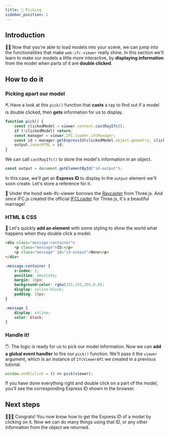 ```yaml
---
title: 🤏 Picking
sidebar_position: 1
---
```


## Introduction

🚶‍♀️ Now that you're able to load models into your scene, we can jump into the functionalities that make `web-ifc-viewer` really shine. In this section we'll learn to make our models a little more interactive, by **displaying information** from the model when parts of it are **double clicked**. 

## How to do it 
### Picking apart our model

⛏️  Have a look at this `pick()` function that **casts** a ray to find out if a model is double clicked, then **gets** information for us to display.

```js
function pick() {
	const clickedModel = viewer.context.castRayIfc();
	if (!clickedModel) return;
	const manager = viewer.IFC.loader.ifcManager;
	const id = manager.getExpressId(clickedModel.object.geometry, clickedModel.faceIndex);
    output.innerHTML = id;
}
```
We can call `castRayIfc()` to store the model's information in an object. 

```js
const output = document.getElementById("id-output");
```
In this case, we'll get an **Express ID** to display in the `output` element we'll soon create. Let's store a reference for it.

<IfcCard>
🙌 Under the hood web-ifc-viewer borrows the <a href="https://threejs.org/docs/index.html?q=raycaster#api/en/core/Raycaster">Raycaster</a> from Three.js. And since IFC.js created the official <a href="https://threejs.org/examples/webgl_loader_ifc.html">IFCLoader</a> for Three.js, it's a beautiful marriage! 
</IfcCard>

### HTML & CSS

🎨 Let's quickly **add an element** with some styling to show the world what happens when they double click a model.

```html 
<div class="message-container">
    <p class="message">ID:</p>
    <p class="message" id="id-output">None</p>
</div>
```

```css
.message-container {
    z-index: 1;
    position: absolute;
    margin: 16px;
    background-color: rgba(255,255,255,0.8);
    display: inline-block;
    padding: 10px;
}

.message {
    display: inline;
    color: black;
}
```

### Handle it!

🖐️ The logic is ready for us to pick our model information. Now we can **add a global event handler** to fire our `pick()` function. We'll pass it the `viewer` argument, which is an instance of `IfcViewerAPI` we created in a previous tutorial. 

```js
window.ondblclick = () => pick(viewer); 
```

If you have done everything right and double click on a part of the model, you'll see the corresponding Express ID shown in the browser.
<!--
<Scene link={"https://github.com/IFCjs/hello-world/examples/web-ifc-viewer/picking"}/>
Check out the <a href="https://github.com/IFCjs/hello-world/tree/main/examples/web-ifc-viewer/picking">Github Repo</a> to view the complete code. 
-->
## Next steps

🎉🎉🎉
Congrats! You now know how to get the Express ID of a model by clicking on it. Now we can do many things using that ID, or any other information from the object we returned.